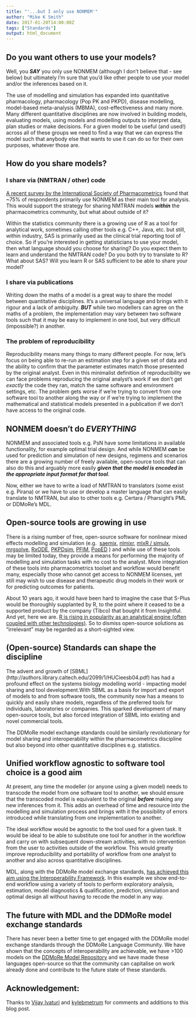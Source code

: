```yaml
---
title: "'...but I only use NONMEM'"
author: "Mike K Smith"
date: 2017-01-20T14:00:00Z
tags: ["Standards"]
output: html_document
---
```


## Do you want others to use your models?

Well, you ***SAY*** you only use NONMEM (although I don't believe that - see 
below) but ultimately I'm sure that you'd like other people to use your model 
and/or the inferences based on it.

The use of modelling and simulation has expanded into quantitative pharmacology,
pharmacology (Pop PK and PKPD), disease modelling, model-based meta-analysis 
(MBMA), cost-effectiveness and many more. Many different quantitative 
disciplines are now involved in building models, evaluating models,
using models and modelling outputs to interpret data, plan studies or make 
decisions. For a given model to be useful (and used!) across all of these groups
we need to find a way that we can express the model such that anybody else that
wants to use it can do so for their own purposes, whatever those are.

## How do you share models?

### I share via (NMTRAN / other) code
[A recent survey by the International Society of Pharmacometrics](http://discuss.go-isop.org/t/isop-global-survey-how-do-you-share/657) 
found that ~75% of respondents primarily use NONMEM as their main tool for 
analysis. This would support the strategy for sharing NMTRAN models ***within***
the pharmacometrics community, but what about outside of it?

Within the statistics community there is a growing use of R as a tool for 
analytical work, sometimes calling other tools e.g. C++, Java, etc. but still,
within industry, SAS is primarily used as the clinical trial reporting tool of
choice. So if you're interested in getting statisticians to use your model, then
what language should you choose for sharing? Do you expect them to learn and 
understand the NMTRAN code? Do you both try to translate to R? What about SAS?
Will you learn R or SAS sufficient to be able to share your model?

### I share via publications
Writing down the maths of a model is a great way to share the model between
quantitative disciplines. It's a universal language and brings with it rigour
and a lack of ambiguity. ***BUT*** while two modellers can agree on the maths 
of a problem, the implementation may vary between two software tools such that
it may be easy to implement in one tool, but very difficult (impossible?) in 
another.

### The problem of reproducibility
Reproducibility means many things to many different people. For now, let's focus
on being able to re-run an estimation step for a given set of data and the 
ability to confirm that the parameter estimates match those presented by the 
original analyst. Even in this minimalist definition of reproducibility we 
can face problems reproducing the original analyst's work if we don't get 
*exactly* the code they ran, match the same software and environment settings,
etc. The problem gets worse if we're trying to convert from one software tool
to another along the way or if we're trying to implement the mathematical and
statistical models presented in a publication if we don't have access to 
the original code.

## NONMEM doesn't do ***EVERYTHING***
NONMEM and associated tools e.g. PsN have some limitations in available 
functionality, for example optimal trial design. And while NONMEM ***can*** be
used for prediction and simulation of new designs, regimens and scenarios there 
are a growing number of freely available, open-source tools that can also do 
this and arguably more easily ***given that the model is encoded in the 
appropriate input format for that tool***.

Now, either we have to write a load of NMTRAN to <tool X> translators (some 
exist e.g. Pirana) or we have to use or develop a master language that can 
easily translate to NMTRAN, but also to other tools e.g. Certara / Pharsight's 
PML or DDMoRe's MDL.

## Open-source tools are growing in use
There is a rising number of free, open-source software for nonlinear mixed 
effects modelling and simulation (e.g. 
[saemix](http://www.saemix.biostat.fr/), 
[nlmixr](https://github.com/nlmixrdevelopment/nlmixr), 
[mlxR / simulx](http://simulx.webpopix.org/), 
[mrgsolve](http://metrumrg.com/opensourcetools.html), 
[RxODE](https://github.com/hallowkm/RxODE), 
[PKPDsim](https://github.com/ronkeizer/PKPDsim), 
[PFIM](http://www.pfim.biostat.fr/), 
[PopED](http://poped.sourceforge.net/)
) and while use of these tools may be limited today, 
they provide a means for performing the majority of modelling and simulation 
tasks with no cost to the analyst. More integration of these tools into 
pharmacometrics toolset and workflow would benefit many, especially those who 
cannot get access to NONMEM licenses, yet still may wish to use disease and 
therapeutic drug models in their work or for predicting outcomes for patients.

About 10 years ago, it would have been hard to imagine the case that S-Plus
would be thoroughly supplanted by R, to the point where it ceased to be a 
supported product by the company (Tibco) that bought it from Insightful. And yet, here
we are. [R is rising in popularity as an analytical engine (often coupled with 
other technologies)](http://blog.revolutionanalytics.com/popularity/). So to 
dismiss open-source solutions as "irrelevant" may be regarded as a 
short-sighted view.

## (Open-source) Standards can shape the discipline
The advent and growth of [SBML]
(http://authors.library.caltech.edu/2099/1/HUCieesb04.pdf) has had a 
profound effect on the systems biology modelling world - impacting model sharing
and tool development.With SBML as a basis for import and export of models to and
from software tools, the community now has a means to quickly and easily share 
models, regardless of the preferred tools for individuals, laboratories or 
companies. This sparked development of many open-source tools, but also forced
integration of SBML into existing and novel commercial tools. 

The DDMoRe model exchange standards could be similarly revolutionary for model 
sharing and interoperability within the pharmacometrics discipline but also 
beyond into other quantitative disciplines e.g. statistics.

## Unified workflow agnostic to software tool choice is a good aim
At present, any time the modeller (or anyone using a given model) needs to
transcode the model from one software tool to another, we should ensure that 
the transcoded model is equivalent to the original ***before*** making any 
new inferences from it. This adds an overhead of time and resource into the 
modelling and simulation process and brings with it the possibility of errors
introduced while translating from one implementation to another.

The ideal workflow would be agnostic to the tool used for a given task. It 
would be ideal to be able to substitute one tool for another in the workflow
and carry on with subsequent down-stream activities, with no intervention from
the user to activities outside of the workflow. This would greatly improve
reproducibility and portability of workflow from one analyst to another and 
also across quantitative disciplines.

MDL, along with the DDMoRe model exchange standards, [has  achieved 
this aim using the Interoperability Framework](https://drive.google.com/file/d/0B6l15jR-cIWdMTlKUlY4LTJ2ajA/view?usp=sharing).
In this example we show end-to-end workflow using a variety of tools to perform
exploratory analysis, estimation, model diagnostics & qualification, prediction,
simulation and optimal design all without having to recode the model in any
way.

## The future with MDL and the DDMoRe model exchange standards
There has never been a better time to get engaged with the DDMoRe model exchange
standards through the DDMoRe Language Community. We have shown that the concepts
of interoperability are achievable, we have >100 models on the [DDMoRe Model
Repository](http://repository.ddmore.eu/) and we have made these languages 
open-source so that the community can capitalise on work already done and 
contribute to the future state of these standards. 

## Acknowledgement:
Thanks to [Vijay Ivaturi](https://github.com/vjd)
and [kylebmetrum](https://github.com/kylebmetrum)
for comments and additions to this blog post.